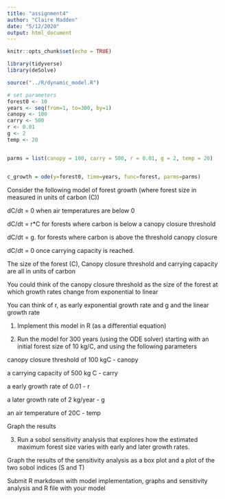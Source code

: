 ```yaml
---
title: "assignment4"
author: "Claire Madden"
date: "5/12/2020"
output: html_document
---
```


```r
knitr::opts_chunk$set(echo = TRUE)

library(tidyverse)
library(deSolve)
```




```r
source("../R/dynamic_model.R")

# set parameters
forest0 <- 10
years <- seq(from=1, to=300, by=1)
canopy <- 100
carry <- 500
r <- 0.01
g <- 2
temp <- 20


parms = list(canopy = 100, carry = 500, r = 0.01, g = 2, temp = 20)


c_growth = ode(y=forest0, time=years, func=forest, parms=parms)


```

Consider the following model of forest growth (where forest size in measured in units of carbon (C))

dC/dt = 0 when air temperatures are below 0

dC/dt  = r*C for forests where carbon is below a canopy closure threshold 

dC/dt = g. for forests where carbon is above the threshold canopy closure

dC/dt = 0 once carrying capacity is reached.



The size of the forest (C), Canopy closure threshold and carrying capacity are all in units of carbon 

You could think of the canopy closure threshold as the size of the forest at which growth rates change from exponential to linear

You can think of r, as early exponential growth rate and g and the linear growth rate 


1. Implement this model in R (as a differential equation)

2. Run the model for 300 years (using the ODE solver)  starting with an initial forest size of 10 kg/C, and using the following parameters

canopy closure threshold of 100 kgC  - canopy

a carrying capacity of 500 kg C - carry

a early growth rate of 0.01 - r

 a later growth rate of 2 kg/year - g

an air temperature of 20C - temp

Graph the results

3. Run a sobol sensitivity analysis that explores how the estimated maximum forest size varies with early and later growth rates. 

Graph the results of the sensitivity analysis as a box plot and a plot of the two sobol indices (S and T)



Submit R markdown with model implementation, graphs and sensitivity analysis and R file with your model



